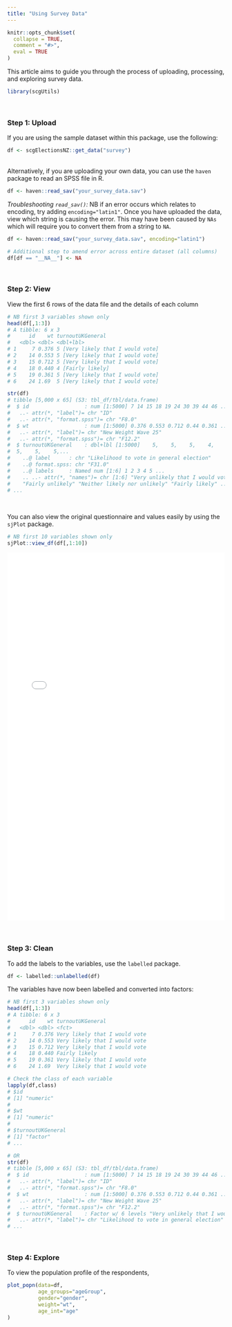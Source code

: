 ```yaml
---
title: "Using Survey Data"
---
```

```r
knitr::opts_chunk$set(
  collapse = TRUE,
  comment = "#>",
  eval = TRUE
)
```

This article aims to guide you through the process of uploading, processing, and exploring survey data.

```r
library(scgUtils)
```
<br>

### Step 1: Upload
If you are using the sample dataset within this package, use the following:
```r
df <- scgElectionsNZ::get_data("survey")
```

<br>
Alternatively, if you are uploading your own data, you can use the `haven` package to read an SPSS file in R.

```r
df <- haven::read_sav("your_survey_data.sav")
```

*Troubleshooting `read_sav()`:*
NB if an error occurs which relates to encoding, try adding `encoding="latin1"`. Once you have uploaded the data, view which string is causing the error. This may have been caused by `NAs` which will require you to convert them from a string to `NA`.
```r
df <- haven::read_sav("your_survey_data.sav", encoding="latin1")

# Additional step to amend error across entire dataset (all columns)
df[df == "__NA__"] <- NA
```
<br>

### Step 2: View
View the first 6 rows of the data file and the details of each column
```r
# NB first 3 variables shown only
head(df[,1:3])
# A tibble: 6 x 3
#      id    wt turnoutUKGeneral
#   <dbl> <dbl> <dbl+lbl>
# 1     7 0.376 5 [Very likely that I would vote]
# 2    14 0.553 5 [Very likely that I would vote]
# 3    15 0.712 5 [Very likely that I would vote]
# 4    18 0.440 4 [Fairly likely]
# 5    19 0.361 5 [Very likely that I would vote]
# 6    24 1.69  5 [Very likely that I would vote]

str(df)
# tibble [5,000 x 65] (S3: tbl_df/tbl/data.frame)
#  $ id                  : num [1:5000] 7 14 15 18 19 24 30 39 44 46 ...
#   ..- attr(*, "label")= chr "ID"
#   ..- attr(*, "format.spss")= chr "F8.0"
#  $ wt                  : num [1:5000] 0.376 0.553 0.712 0.44 0.361 ...
#   ..- attr(*, "label")= chr "New Weight Wave 25"
#   ..- attr(*, "format.spss")= chr "F12.2"
#  $ turnoutUKGeneral    : dbl+lbl [1:5000]    5,    5,    5,    4,    5,    5,
#  5,    5,    5,...
#    ..@ label      : chr "Likelihood to vote in general election"
#    ..@ format.spss: chr "F31.0"
#    ..@ labels     : Named num [1:6] 1 2 3 4 5 ...
#    .. ..- attr(*, "names")= chr [1:6] "Very unlikely that I would vote"
#    "Fairly unlikely" "Neither likely nor unlikely" "Fairly likely" ...
# ...
```
<br>

You can also view the original questionnaire and values easily by using the `sjPlot` package.
```r
# NB first 10 variables shown only
sjPlot::view_df(df[,1:10])
```
````{=html}
<iframe width="100%" height="850"
  src="img/questionnaire.html"
  frameborder="0"
  allowfullscreen></iframe>
````
<br>

### Step 3: Clean
To add the labels to the variables, use the `labelled` package.
```r
df <- labelled::unlabelled(df)
```

The variables have now been labelled and converted into factors:
```r
# NB first 3 variables shown only
head(df[,1:3])
# A tibble: 6 x 3
#      id    wt turnoutUKGeneral
#   <dbl> <dbl> <fct>
# 1     7 0.376 Very likely that I would vote
# 2    14 0.553 Very likely that I would vote
# 3    15 0.712 Very likely that I would vote
# 4    18 0.440 Fairly likely
# 5    19 0.361 Very likely that I would vote
# 6    24 1.69  Very likely that I would vote

# Check the class of each variable
lapply(df,class)
# $id
# [1] "numeric"
#
# $wt
# [1] "numeric"
#
# $turnoutUKGeneral
# [1] "factor"
# ...

# OR
str(df)
# tibble [5,000 x 65] (S3: tbl_df/tbl/data.frame)
#  $ id                  : num [1:5000] 7 14 15 18 19 24 30 39 44 46 ...
#   ..- attr(*, "label")= chr "ID"
#   ..- attr(*, "format.spss")= chr "F8.0"
#  $ wt                  : num [1:5000] 0.376 0.553 0.712 0.44 0.361 ...
#   ..- attr(*, "label")= chr "New Weight Wave 25"
#   ..- attr(*, "format.spss")= chr "F12.2"
#  $ turnoutUKGeneral    : Factor w/ 6 levels "Very unlikely that I would vote",..: 5 5 5 4 5 5 5 5 5 5 ...
#   ..- attr(*, "label")= chr "Likelihood to vote in general election"
# ...
```
<br>

### Step 4: Explore
To view the population profile of the respondents,
```r
plot_popn(data=df,
          age_groups="ageGroup",
          gender="gender",
          weight="wt",
          age_int="age"
)
```

